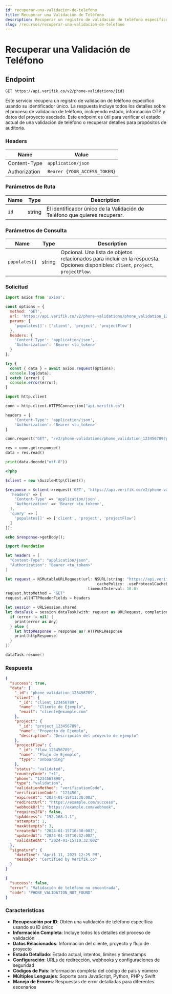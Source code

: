 ```yaml
---
id: recuperar-una-validacion-de-telefono
title: Recuperar una Validación de Teléfono
description: Recuperar un registro de validación de teléfono específico usando su identificador único
slug: /recursos/recuperar-una-validacion-de-telefono
---
```



# Recuperar una Validación de Teléfono

## Endpoint

```
GET https://api.verifik.co/v2/phone-validations/{id}
```

Este servicio recupera un registro de validación de teléfono específico usando su identificador único. La respuesta incluye todos los detalles sobre el proceso de validación de teléfono, incluyendo estado, información OTP y datos del proyecto asociado. Este endpoint es útil para verificar el estado actual de una validación de teléfono o recuperar detalles para propósitos de auditoría.

### Headers

| Name          | Value                        |
| ------------- | ---------------------------- |
| Content-Type  | `application/json`           |
| Authorization | `Bearer {YOUR_ACCESS_TOKEN}` |

### Parámetros de Ruta

| Name | Type   | Description                                                      |
| ---- | ------ | ---------------------------------------------------------------- |
| `id` | string | El identificador único de la Validación de Teléfono que quieres recuperar. |

### Parámetros de Consulta

| Name          | Type   | Description                                                                                    |
| ------------- | ------ | ---------------------------------------------------------------------------------------------- |
| `populates[]` | string | Opcional. Una lista de objetos relacionados para incluir en la respuesta. Opciones disponibles: `client`, `project`, `projectFlow`. |

### Solicitud

<Tabs>
  <TabItem value="javascript" label="JavaScript">

```javascript
import axios from 'axios';

const options = {
  method: 'GET',
  url: 'https://api.verifik.co/v2/phone-validations/phone_validation_123456789',
  params: {
    'populates[]': ['client', 'project', 'projectFlow']
  },
  headers: {
    'Content-Type': 'application/json',
    'Authorization': 'Bearer <tu_token>'
  }
};

try {
  const { data } = await axios.request(options);
  console.log(data);
} catch (error) {
  console.error(error);
}
```

  </TabItem>
  <TabItem value="python" label="Python">

```python
import http.client

conn = http.client.HTTPSConnection("api.verifik.co")

headers = {
    'Content-Type': 'application/json',
    'Authorization': 'Bearer <tu_token>'
}

conn.request("GET", "/v2/phone-validations/phone_validation_123456789?populates[]=client&populates[]=project&populates[]=projectFlow", headers=headers)

res = conn.getresponse()
data = res.read()

print(data.decode("utf-8"))
```

  </TabItem>
  <TabItem value="php" label="PHP">

```php
<?php

$client = new \GuzzleHttp\Client();

$response = $client->request('GET', 'https://api.verifik.co/v2/phone-validations/phone_validation_123456789', [
  'headers' => [
    'Content-Type' => 'application/json',
    'Authorization' => 'Bearer <tu_token>',
  ],
  'query' => [
    'populates[]' => ['client', 'project', 'projectFlow']
  ]
]);

echo $response->getBody();
```

  </TabItem>
  <TabItem value="swift" label="Swift">

```swift
import Foundation

let headers = [
  "Content-Type": "application/json",
  "Authorization": "Bearer <tu_token>"
]

let request = NSMutableURLRequest(url: NSURL(string: "https://api.verifik.co/v2/phone-validations/phone_validation_123456789?populates[]=client&populates[]=project&populates[]=projectFlow")! as URL,
                                        cachePolicy: .useProtocolCachePolicy,
                                    timeoutInterval: 10.0)
request.httpMethod = "GET"
request.allHTTPHeaderFields = headers

let session = URLSession.shared
let dataTask = session.dataTask(with: request as URLRequest, completionHandler: { (data, response, error) -> Void in
  if (error != nil) {
    print(error as Any)
  } else {
    let httpResponse = response as? HTTPURLResponse
    print(httpResponse)
  }
})

dataTask.resume()
```

  </TabItem>
</Tabs>

### Respuesta

<Tabs>
  <TabItem value="200" label="200">

```json
{
  "success": true,
  "data": {
    "_id": "phone_validation_123456789",
    "client": {
      "_id": "client_123456789",
      "name": "Cliente de Ejemplo",
      "email": "cliente@example.com"
    },
    "project": {
      "_id": "project_123456789",
      "name": "Proyecto de Ejemplo",
      "description": "Descripción del proyecto de ejemplo"
    },
    "projectFlow": {
      "_id": "flow_123456789",
      "name": "Flujo de Ejemplo",
      "type": "onboarding"
    },
    "status": "validated",
    "countryCode": "+1",
    "phone": "1234567890",
    "type": "validation",
    "validationMethod": "verificationCode",
    "verificationCode": "123456",
    "expiresAt": "2024-01-15T11:30:00Z",
    "redirectUrl": "https://example.com/success",
    "webhookUrl": "https://example.com/webhook",
    "requires2FA": false,
    "ipAddress": "192.168.1.1",
    "attempts": 1,
    "maxAttempts": 3,
    "createdAt": "2024-01-15T10:30:00Z",
    "updatedAt": "2024-01-15T10:32:00Z",
    "validatedAt": "2024-01-15T10:32:00Z"
  },
  "signature": {
    "dateTime": "April 11, 2023 12:25 PM",
    "message": "Certified by Verifik.co"
  }
}
```

  </TabItem>
  <TabItem value="404" label="404">

```json
{
  "success": false,
  "error": "Validación de teléfono no encontrada",
  "code": "PHONE_VALIDATION_NOT_FOUND"
}
```

  </TabItem>
</Tabs>

### Características

- **Recuperación por ID**: Obtén una validación de teléfono específica usando su ID único
- **Información Completa**: Incluye todos los detalles del proceso de validación
- **Datos Relacionados**: Información del cliente, proyecto y flujo de proyecto
- **Estado Detallado**: Estado actual, intentos, límites y timestamps
- **Configuración**: URLs de redirección, webhooks y configuraciones de seguridad
- **Códigos de País**: Información completa del código de país y número
- **Múltiples Lenguajes**: Soporte para JavaScript, Python, PHP y Swift
- **Manejo de Errores**: Respuestas de error detalladas para diferentes escenarios
